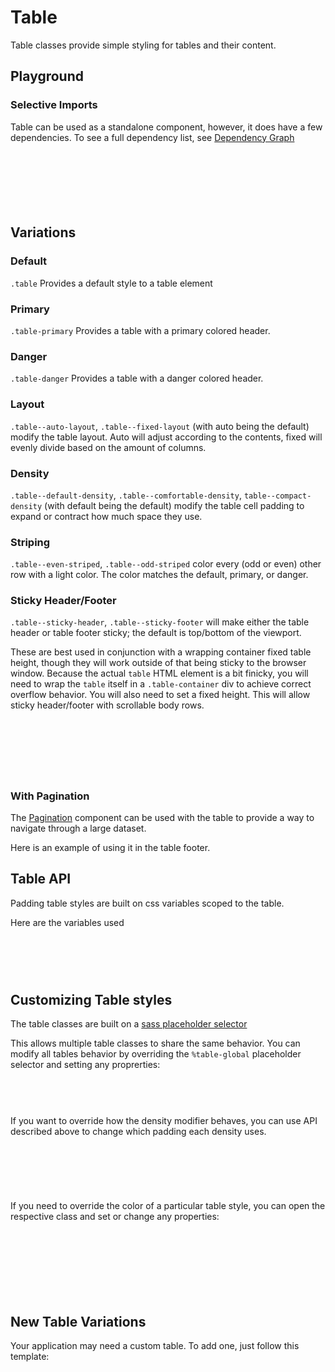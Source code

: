 

<Meta of={TableStories} />

# Table

Table classes provide simple styling for tables and their content.

## Playground

<Canvas of={TableStories.Default} />
<Controls of={TableStories.Default} />

### Selective Imports

Table can be used as a standalone component, however, it does have a few dependencies. To see a full dependency list, see [Dependency Graph](?path=/docs/overview-selective-imports--docs#dependencies)

```css
// Depends on
@import '@rolemodel/optics/dist/scss/core/tokens';
@import '@rolemodel/optics/dist/scss/core/base';

// Component
@import '@rolemodel/optics/dist/scss/components/table';
```

## Variations

### Default

`.table` Provides a default style to a table element

<Canvas of={TableStories.Default} />

### Primary

`.table-primary` Provides a table with a primary colored header.

<Canvas of={TableStories.Primary} />

### Danger

`.table-danger` Provides a table with a danger colored header.

<Canvas of={TableStories.Danger} />

### Layout

`.table--auto-layout`, `.table--fixed-layout` (with auto being the default) modify the table layout. Auto will adjust according to the contents, fixed will evenly divide based on the amount of columns.

<Canvas of={TableStories.FixedLayout} />

### Density

`.table--default-density`, `.table--comfortable-density`, `table--compact-density` (with default being the default) modify the table cell padding to expand or contract how much space they use.

<Canvas of={TableStories.ComfortableDensity} />

<Canvas of={TableStories.CompactDensity} />

### Striping

`.table--even-striped`, `.table--odd-striped` color every (odd or even) other row with a light color. The color matches the default, primary, or danger.

<Canvas of={TableStories.StripedEven} />

<Canvas of={TableStories.StripedOdd} />

### Sticky Header/Footer

`.table--sticky-header`, `.table--sticky-footer` will make either the table header or table footer sticky; the default is top/bottom of the viewport.

These are best used in conjunction with a wrapping container fixed table height, though they will work outside of that being sticky to the browser window. Because the actual `table` HTML element is a bit finicky, you will need to wrap the `table` itself in a `.table-container` div to achieve correct overflow behavior. You will also need to set a fixed height. This will allow sticky header/footer with scrollable body rows.

```html
<div class="table-container">
  // Container div with class also needs to set the desired height. 20vh in these examples
  <table class="table">
    // Actual table element ...
  </table>
</div>
```

<Canvas of={TableStories.StickyHeader} />

<Canvas of={TableStories.StickyFooter} />

<Canvas of={TableStories.StickyBoth} />

### With Pagination

The [Pagination](?path=/docs/components-pagination--docs) component can be used with the table to provide a way to navigate through a large dataset.

Here is an example of using it in the table footer.

<Canvas of={TableStories.PaginationInFooter} />

## Table API

Padding table styles are built on css variables scoped to the table.

Here are the variables used

```css
// Variable API
--_op-table-cell-padding-default:
--_op-table-cell-padding-comfortable:
--_op-table-cell-padding-compact:
```

## Customizing Table styles

<div
  dangerouslySetInnerHTML={{
    __html: createAlert({
      title: 'Important!',
      description: 'These patterns represent how to customize the style of the table for you project.',
    }).outerHTML,
  }}
></div>

The table classes are built on a [sass placeholder selector](https://sass-lang.com/documentation/style-rules/placeholder-selectors)

This allows multiple table classes to share the same behavior. You can modify all tables behavior by overriding the `%table-global` placeholder selector and setting any proprerties:

```scss
%table-global {
  font-size: var(--op-font-2x-large);
}
```

If you want to override how the density modifier behaves, you can use API described above to change which padding each density uses.

```css
%table-global {
  --_op-table-cell-padding-default: var(--op-space-x-small) var(--op-space-2x-small);
  --_op-table-cell-padding-comfortable: var(--op-space-large) var(--op-space-medium);
  --_op-table-cell-padding-compact: var(--op-space-2x-small) var(--op-space-3x-small);
}
```

If you need to override the color of a particular table style, you can open the respective class and set or change any properties:

```css
// This will only affect the primary table, but not default or danger
.table-primary {
  thead {
    background-color: purple;
    color: white;
  }
}
```

## New Table Variations

<div
  dangerouslySetInnerHTML={{
    __html: createAlert({
      title: 'Important!',
      description: 'These patterns represent how to create new variations of the table for you project.',
    }).outerHTML,
  }}
></div>

Your application may need a custom table. To add one, just follow this template:

```css
.table-{name} {
  @extend %table-global;

  thead {
    background-color:
    color:
  }
}
```

```css
.table-purple {
  @extend %table-global;

  thead {
    background-color: purple;
    color: white;
  }
}
```
